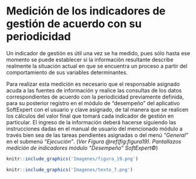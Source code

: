 #	Medición de los indicadores de gestión de acuerdo con su periodicidad

Un indicador de gestión es útil una vez se ha medido, pues sólo hasta ese momento se puede establecer si la información resultante describe realmente la situación actual en que se encuentra un proceso a partir del comportamiento de sus variables determinantes.

Para realizar esta medición es necesario que el responsable asignado acuda a las fuentes de información y realice las consultas de los datos correspondientes de acuerdo con la periodicidad previamente definida, para su posterior registro en el módulo de “desempeño” del aplicativo SoftExpert con el usuario y clave asignado, de tal manera que se realicen los cálculos del valor final que tomará cada indicador de gestión en particular. El ingreso de la información deberá hacerse siguiendo las instrucciones dadas en el manual de usuario del mencionado módulo a través bien sea de las tareas pendientes asignadas o del menú *“General”* en el submenú *“Ejecución”*. (*Ver Figura \@ref(fig:figura19). Pantallazos medición de indicadores módulo “Desempeño” SoftExpert©*)

```r
knitr::include_graphics('Imagenes/figura_19.png')
```


```r
knitr::include_graphics('Imagenes/texto_7.png')
```
